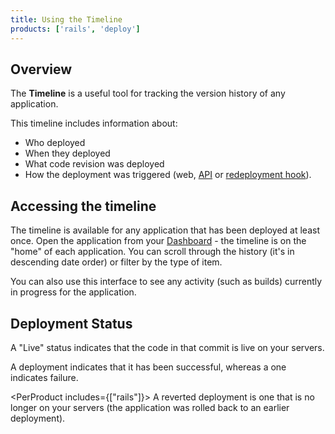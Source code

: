 ```yaml
---
title: Using the Timeline
products: ['rails', 'deploy']
---
```


## Overview

The **Timeline** is a useful tool for tracking the version history of any application.

This timeline includes information about: 

* Who deployed
* When they deployed
* What code revision was deployed 
* How the deployment was triggered (web, [API](https://developers.cloud66.com) or [redeployment hook](/:product/:version?/deployment/redeployment-hook)). 

## Accessing the timeline

The timeline is available for any application that has been deployed at least once. Open the application from your [Dashboard](https://app.cloud66.com/dashboard) - the timeline is on the "home" of each application. You can scroll through the history (it's in descending date order) or filter by the type of item.

You can also use this interface to see any activity (such as builds) currently in progress for the application.

## Deployment Status

A "Live" status indicates that the code in that commit is live on your servers.

A <Pill title="green" color="green" /> deployment indicates that it has been successful, whereas a <Pill title="red" color="red" /> one indicates failure.

<PerProduct includes={["rails"]}>
A reverted deployment is one that is no longer on your servers (the application was rolled back to an earlier deployment).
</PerProduct>

